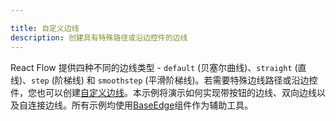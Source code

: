 ```yaml
---

title: 自定义边线
description: 创建具有特殊路径或沿边控件的边线
---
```


React Flow 提供四种不同的边线类型 - `default` (贝塞尔曲线)、`straight` (直线)、`step` (阶梯线) 和 `smoothstep` (平滑阶梯线)。若需要特殊边线路径或沿边控件，您也可以创建[自定义边线](/api-reference/types/edge-props)。本示例将演示如何实现带按钮的边线、双向边线以及自连接边线。所有示例均使用[BaseEdge](/api-reference/components/base-edge)组件作为辅助工具。

<RemoteCodeViewer route="examples/edges/custom-edges" framework="react" />